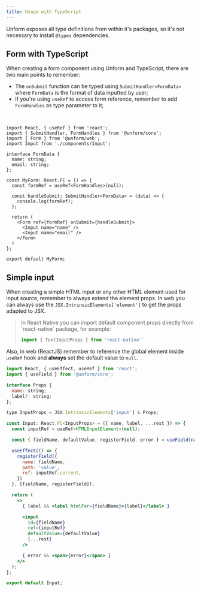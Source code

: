 ```yaml
---
title: Usage with TypeScript
---
```


Unform exposes all type definitions from within it's packages, so it's not necessary to install `@types` dependencies.

## Form with TypeScript

When creating a form component using Unform and TypeScript, there are two main points to remember:

- The `onSubmit` function can be typed using `SubmitHandler<FormData>` where `FormData` is the format of data inputted by user;
- If you're using `useRef` to access form reference, remember to add `FormHandles` as type parameter to it;

<br />

```tsx lineNumbers=true
import React, { useRef } from 'react';
import { SubmitHandler, FormHandles } from '@unform/core';
import { Form } from '@unform/web';
import Input from './components/Input';

interface FormData {
  name: string;
  email: string;
};

const MyForm: React.FC = () => {
  const formRef = useRef<FormHandles>(null);

  const handleSubmit: SubmitHandler<FormData> = (data) => {
    console.log(formRef);
  };

  return (
    <Form ref={formRef} onSubmit={handleSubmit}>
      <Input name="name" />
      <Input name="email" />
    </Form>
  )
};

export default MyForm;
```

## Simple input

When creating a simple HTML input or any other HTML element used for input source, remember to always extend the element props. In web you can always use the `JSX.IntrinsicElements['element']` to get the props adapted to JSX.

<blockquote>
<p>In React Native you can import default component props directly from `react-native` package, for example:</p>

```jsx
import { TextInputProps } from 'react-native'`
```
</blockquote>

Also, in web (ReactJS) remember to reference the global element inside `useRef` hook and **always** set the default value to `null`.

```jsx lineNumbers=true
import React, { useEffect, useRef } from 'react';
import { useField } from '@unform/core';

interface Props {
  name: string;
  label?: string;
};

type InputProps = JSX.IntrinsicElements['input'] & Props;

const Input: React.FC<InputProps> = ({ name, label, ...rest }) => {
  const inputRef = useRef<HTMLInputElement>(null);

  const { fieldName, defaultValue, registerField, error } = useField(name);

  useEffect(() => {
    registerField({
      name: fieldName,
      path: 'value',
      ref: inputRef.current,
    })
  }, [fieldName, registerField]);

  return (
    <>
      { label && <label htmlFor={fieldName}>{label}</label> }

      <input
        id={fieldName}
        ref={inputRef}
        defaultValue={defaultValue}
        {...rest}
      />

      { error && <span>{error}</span> }
    </>
  );
};

export default Input;
```
